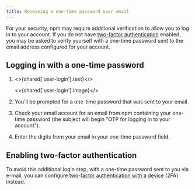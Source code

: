 ```yaml
---
title: Receiving a one-time password over email
---
```


For your security, npm may require additional verification to allow you to log in to your account.  If you do not have [two-factor authentication](configuring-two-factor-authentication) enabled, you may be asked to verify yourself with a one-time password sent to the email address configured for your account.

## Logging in with a one-time password

1. <>{shared['user-login'].text}</>

   <>{shared['user-login'].image}</>

2. You'll be prompted for a one-time password that was sent to your email.

   <Screenshot src="/getting-started/setting-up-your-npm-user-account/one-time-password-email.png" alt="Screenshot showing one-time password request" />

3. Check your email account for an email from npm containing your one-time password (the subject will begin "OTP for logging in to your account").

   <Screenshot src="/getting-started/setting-up-your-npm-user-account/email-otp-code.png" alt="Screenshot showing OTP code in email" />

4. Enter the digits from your email in your one-time password field.

## Enabling two-factor authentication

To avoid this additional login step, with a one-time password sent to you via e-mail, you can configure [two-factor authentication with a device](/configuring-two-factor-authentication) (2FA) instead.
